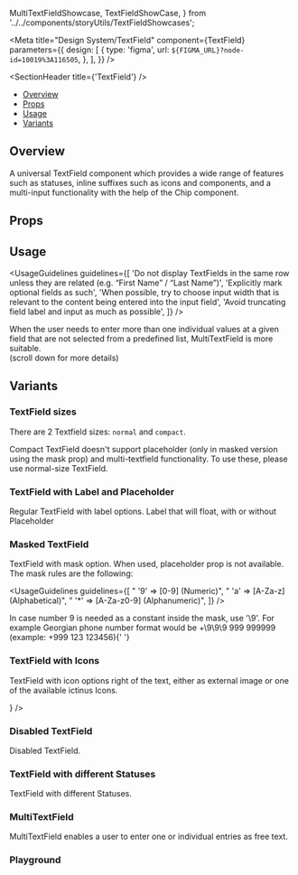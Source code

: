   MultiTextFieldShowcase,
  TextFieldShowCase,
} from '../../components/storyUtils/TextFieldShowcases';

<Meta
  title="Design System/TextField"
  component={TextField}
  parameters={{
    design: [
      {
        type: 'figma',
        url: `${FIGMA_URL}?node-id=10019%3A116505`,
      },
    ],
  }}
/>

<SectionHeader title={'TextField'} />

- [Overview](#overview)
- [Props](#props)
- [Usage](#usage)
- [Variants](#variants)

## Overview

A universal TextField component which provides a wide range of features such as statuses, inline suffixes
such as icons and components, and a multi-input functionality with the help of the Chip component.

## Props

<Props of={TextField} />

## Usage

<UsageGuidelines
  guidelines={[
    'Do not display TextFields in the same row unless they are related (e.g. “First Name” / “Last Name”)',
    'Explicitly mark optional fields as such',
    'When possible, try to choose input width that is relevant to the content being entered into the input field',
    'Avoid truncating field label and input as much as possible',
  ]}
/>

<Tip>
  When the user needs to enter more than one individual values at a given field that are not
  selected from a predefined list, MultiTextField is more suitable. <br />
  (scroll down for more details)
</Tip>

## Variants

### TextField sizes

There are 2 Textfield sizes: `normal` and `compact`.

<Tip>
  Compact TextField doesn't support placeholder (only in masked version using the mask prop) and
  multi-textfield functionality. To use these, please use normal-size TextField.
</Tip>

<Preview>
  <Story name="TextField sizes">
    <Stack>
      <TextField label={'Label'} />
    </Stack>
    <Stack>
      <TextField label={'Label'} size="compact" />
    </Stack>
  </Story>
</Preview>

### TextField with Label and Placeholder

Regular TextField with label options. Label that will float, with or without Placeholder

<Preview>
  <Story name="TextField with Label and Placeholder">
    <Stack>
      <TextField label={'Label'} />
      <TextField label={'Label'} placeholder={'Placeholder'} />
    </Stack>
  </Story>
</Preview>

### Masked TextField

TextField with mask option. When used, placeholder prop is not available.
The mask rules are the following:

<UsageGuidelines
  guidelines={[
    " '9' => [0-9] (Numeric)",
    " 'a' => [A-Za-z] (Alphabetical)",
    " '*' => [A-Za-z0-9] (Alphanumeric)",
  ]}
/>

<Tip>
  In case number 9 is needed as a constant inside the mask, use '\9'. For example Georgian phone
  number format would be +\9\9\9 999 999999 (example: +999 123 123456){' '}
</Tip>

<Preview>
  <Story name="Masked TextField (DontTest)">
    <Stack>
      <TextFieldShowCase
        label="Masked TextField"
        mask={text('Mask', '+(999) 999')}
        isDisabled={boolean('isDisabled', false)}
        hasSuffix={boolean('hasSuffixIcon', false)}
        suffix={select('Suffix icon name', ['', ...Object.keys(iconSelector)], 'info')}
        status={{
          type: select('Status', ['error', 'normal', 'read-only'], 'normal'),
          hintMessage: text('Hint/Error message', 'Message in Text Field'),
        }}
      />
    </Stack>
  </Story>
</Preview>

### TextField with Icons

TextField with icon options right of the text, either as external image or one of the available ictinus Icons.

<Preview>
  <Story name="TextField with Icons">
    <Stack>
      <TextField
        label={'Label'}
        suffix={
          <img
            style={{ background: 'red' }}
            src="https://brandmark.io/logo-rank/random/pepsi.png"
            width="16"
            height="16"
          />
        }
      />
      <TextField label={'Label'} suffix={'keyword'} />
    </Stack>
  </Story>
</Preview>

### Disabled TextField

Disabled TextField.

<Preview>
  <Story name="Disabled TextField">
    <Stack>
      <TextField
        isDisabled
        label={'Label'}
        status={{
          type: 'normal',
          hintMessage: 'This field is disabled',
        }}
      />
    </Stack>
  </Story>
</Preview>

### TextField with different Statuses

TextField with different Statuses.

<Preview>
  <Story name="TextField with different Statuses" parameters={{ decorators: [withKnobs] }}>
    <Stack>
      <TextField
        label={'Normal'}
        status={{
          type: 'normal',
          hintMessage: text('Normal Message', 'Normal Message'),
        }}
      />
      <TextField
        label={'Error'}
        status={{
          type: 'error',
          hintMessage: text('Error Message', 'Error Message'),
        }}
      />
      <TextField
        label={'Read-only'}
        status={{
          type: 'read-only',
          hintMessage: text('Normal Message', 'Normal Message'),
        }}
      />
    </Stack>
  </Story>
</Preview>

### MultiTextField

MultiTextField enables a user to enter one or individual entries as free text.

<Preview>
  <Story name="MultiTextField">
    <MultiTextFieldShowcase />
  </Story>
</Preview>

### Playground

<Preview>
  <Story name="Playground" parameters={{ decorators: [withKnobs] }}>
    <Stack>
      <TextFieldShowCase
        label={text('Label', 'Label')}
        size={select('size', ['normal', 'compact'], 'normal')}
        placeholder={text('Placeholder', 'Placeholder')}
        isDisabled={boolean('isDisabled', false)}
        hasSuffix={boolean('hasSuffixIcon', false)}
        suffix={select('Suffix icon name', ['', ...Object.keys(iconSelector)], 'info')}
        status={{
          type: select('Status', ['error', 'normal', 'read-only'], 'normal'),
          hintMessage: text('Hint/Error message', 'Message in Text Field'),
        }}
      />
    </Stack>
  </Story>
</Preview>
